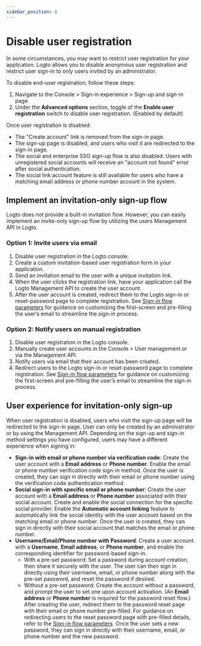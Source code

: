 ```yaml
---
sidebar_position: 6
---
```


# Disable user registration

In some circumstances, you may want to restrict user registration for your application. Logto allows you to disable anonymous user registration and restrict user sign-in to only users invited by an administrator.

To disable end-user registration, follow these steps:

1. Navigate to the <CloudLink to="/sign-in-experience/sign-up-and-sign-in">Console > Sign-in experience > Sign-up and sign-in</CloudLink> page.
2. Under the **Advanced options** section, toggle of the **Enable user registration** switch to disable user registration. (Enabled by default)

Once user registration is disabled:

- The "Create account" link is removed from the sign-in page.
- The sign-up page is disabled, and users who visit it are redirected to the sign-in page.
- The social and enterprise SSO sign-up flow is also disabled. Users with unregistered social accounts will receive an "account not found" error after social authentication.
- The social link account feature is still available for users who have a matching email address or phone number account in the system.

## Implement an invitation-only sign-up flow

Logto does not provide a built-in invitation flow. However, you can easily implement an invite-only sign-up flow by utilizing the users Management API in Logto.

### Option 1: Invite users via email

1. Disable user registration in the Logto console.
2. Create a custom invitation-based user registration form in your application.
3. Send an invitation email to the user with a unique invitation link.
4. When the user clicks the registration link, have your application call the Logto Management API to create the user account.
5. After the user account is created, redirect them to the Logto sign-in or reset-password page to complete registration. See [Sign-in flow parameters](/end-user-flows/sign-in-flow-parameters/) for guidance on customizing the first-screen and pre-filling the user’s email to streamline the sign-in process.

### Option 2: Notify users on manual registration

1. Disable user registration in the Logto console.
2. Manually create user accounts in the <CloudLink to="/users">Console > User management</CloudLink> or via the Management API.
3. Notify users via email that their account has been created.
4. Redirect users to the Logto sign-in or reset-password page to complete registration. See [Sign-in flow parameters](/end-user-flows/sign-in-flow-parameters/) for guidance on customizing the first-screen and pre-filling the user’s email to streamline the sign-in process.

## User experience for invitation-only sign-up

When user registration is disabled, users who visit the sign-up page will be redirected to the sign-in page. User can only be created by an administrator or by using the Management API. Depending on the sign-up and sign-in method settings you have configured, users may have a different experience when signing in:

- **Sign-in with email or phone number via verification code**: Create the user account with a **Email address** or **Phone number**. Enable the email or phone number verification code sign-in method. Once the user is created, they can sign in directly with their email or phone number using the verification code authentication method.
- **Social sign-in with specific email or phone number**: Create the user account with a **Email address** or **Phone number** associated with their social account. Create and enable the social connection for the specific social provider. Enable the **Automatic account linking** feature to automatically link the social identity with the user account based on the matching email or phone number. Once the user is created, they can sign in directly with their social account that matches the email or phone number.
- **Username/Email/Phone number with Password**: Create a user account with a **Username**, **Email address**, or **Phone number**, and enable the corresponding identifier for password-based sign-in.
  - With a pre-set password: Set a password during account creation, then share it securely with the user. The user can then sign in directly using their username, email, or phone number along with the pre-set password, and reset the password if desired.
  - Without a pre-set password: Create the account without a password, and prompt the user to set one upon account activation. (An **Email address** or **Phone number** is required for the password reset flow.) After creating the user, redirect them to the password reset page with their email or phone number pre-filled. For guidance on redirecting users to the reset password page with pre-filled details, refer to the [Sign-in flow parameters](/end-user-flows/sign-in-flow-parameters/). Once the user sets a new password, they can sign in directly with their username, email, or phone number and the new password.
